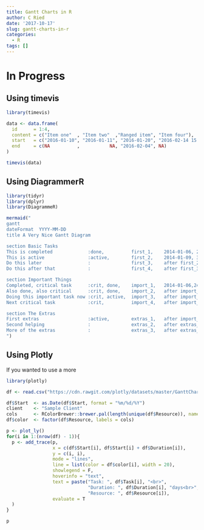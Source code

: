 ```yaml
---
title: Gantt Charts in R
author: C Ried
date: '2017-10-17'
slug: gantt-charts-in-r
categories:
  - R
tags: []
---
```


# In Progress



## Using timevis 
```r
library(timevis)

data <- data.frame(
  id      = 1:4,
  content = c("Item one"  , "Item two"  ,"Ranged item", "Item four"),
  start   = c("2016-01-10", "2016-01-11", "2016-01-20", "2016-02-14 15:00:00"),
  end     = c(NA          ,           NA, "2016-02-04", NA)
)

timevis(data)
```


## Using DiagrammerR
```r

library(tidyr)
library(dplyr)
library(DiagrammeR)

mermaid("
gantt
dateFormat  YYYY-MM-DD
title A Very Nice Gantt Diagram

section Basic Tasks
This is completed             :done,          first_1,    2014-01-06, 2014-01-08
This is active                :active,        first_2,    2014-01-09, 3d
Do this later                 :               first_3,    after first_2, 5d
Do this after that            :               first_4,    after first_3, 5d

section Important Things
Completed, critical task      :crit, done,    import_1,   2014-01-06,24h
Also done, also critical      :crit, done,    import_2,   after import_1, 2d
Doing this important task now :crit, active,  import_3,   after import_2, 3d
Next critical task            :crit,          import_4,   after import_3, 5d

section The Extras
First extras                  :active,        extras_1,   after import_4,  3d
Second helping                :               extras_2,   after extras_1, 20h
More of the extras            :               extras_3,   after extras_1, 48h
")
```


## Using Plotly 
If you wanted to use a more 
```r
library(plotly)

df <- read.csv("https://cdn.rawgit.com/plotly/datasets/master/GanttChart-updated.csv", stringsAsFactors = F)

df$Start  <- as.Date(df$Start, format = "%m/%d/%Y")
client    <- "Sample Client"
cols      <- RColorBrewer::brewer.pal(length(unique(df$Resource)), name = "Set3")
df$color  <- factor(df$Resource, labels = cols)

p <- plot_ly()
for(i in 1:(nrow(df) - 1)){
  p <- add_trace(p,
                 x = c(df$Start[i], df$Start[i] + df$Duration[i]), 
                 y = c(i, i), 
                 mode = "lines",
                 line = list(color = df$color[i], width = 20),
                 showlegend = F,
                 hoverinfo = "text",
                 text = paste("Task: ", df$Task[i], "<br>",
                              "Duration: ", df$Duration[i], "days<br>",
                              "Resource: ", df$Resource[i]),
                 evaluate = T
  )
}

```

```r
p
```

